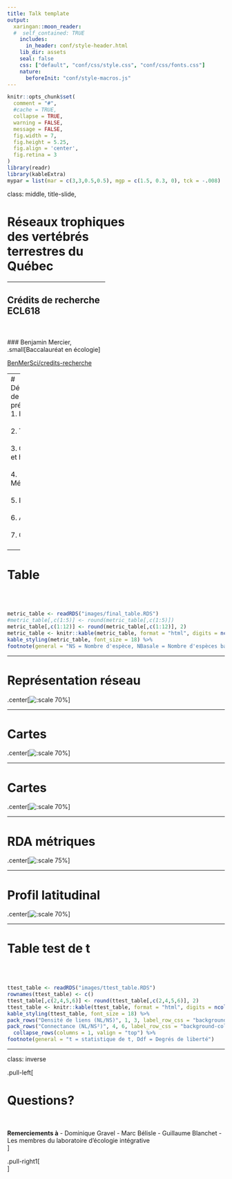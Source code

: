 ```yaml
---
title: Talk template
output:
  xaringan::moon_reader:
  #  self_contained: TRUE
    includes:
      in_header: conf/style-header.html
    lib_dir: assets
    seal: false
    css: ["default", "conf/css/style.css", "conf/css/fonts.css"]
    nature:
      beforeInit: "conf/style-macros.js"
---
```


```r
knitr::opts_chunk$set(
  comment = "#",
  #cache = TRUE,
  collapse = TRUE,
  warning = FALSE,
  message = FALSE,
  fig.width = 7,
  fig.height = 5.25,
  fig.align = 'center',
  fig.retina = 3
)
library(readr)
library(kableExtra)
mypar = list(mar = c(3,3,0.5,0.5), mgp = c(1.5, 0.3, 0), tck = -.008)
```

class:  middle, title-slide, 

<div class="my-logo-left"></div>

# Réseaux trophiques  <br> des vertébrés <br> terrestres du <br> Québec

<hr width="45%" align="left" size="0.3" color="#ffef96"></hr>

## Crédits de recherche <br> ECL618
<br><br>
### Benjamin Mercier, <br>.small[Baccalauréat en écologie]

<i class="fa fa-github fa-lg" style="color:#e7e8e2"></i> [BenMerSci/credits-recherche](https://github.com/BenMerSci/credits-recherche)

---
# Déroulement de la présentation
1. Préambule <br><br>
2. Théorie <br><br>
3. Objectifs et hypothèse <br><br>
4. Méthodologie <br><br>
5. Résultats <br><br>
6. Analyse <br><br>
7. Conclusion <br><br>

---

# Table
<br><br>
```r
metric_table <- readRDS("images/final_table.RDS")
#metric_table[,c(1:5)] <- round(metric_table[,c(1:5)])
metric_table[,c(1:12)] <- round(metric_table[,c(1:12)], 2)
metric_table <- knitr::kable(metric_table, format = "html", digits = ncol(metric_table), row.names= TRUE, col.names = colnames(metric_table), caption = "TABLE 1: Les métriques du méta-réseau du Québec entier (Général), puis la moyenne selon chaque biome respectif.")
kable_styling(metric_table, font_size = 18) %>%
footnote(general = "NS = Nombre d'espèce, NBasale = Nombre d'espèces basales, NInt = Nombre d'espèces intermédiaires, NTop = Nombre d'espèces supérieures, NL = Nombre de liens, DensL = Densité de liens (NL/NS), C = Connectance (NL/NS²), GenSD = Généralité, VulSD = Vulnérabilité, MoyTR = Niveau trophique moyen, MaxTR = Niveau trophique maximum, Omn = Niveau d'omnivorie.")
```

---

# Représentation réseau
.center[![:scale 70%](images/network_graph.png)]

---

# Cartes
.center[![:scale 70%](images/sp_richness.png)]

---

# Cartes
.center[![:scale 70%](images/metrics_map.png)]

---

# RDA métriques
.center[![:scale 75%](images/varpart_fig.png)]


---

# Profil latitudinal
.center[![:scale 70%](images/latitudinal_profil.png)]

---

# Table test de t
<br><br>
```r
ttest_table <- readRDS("images/ttest_table.RDS")
rownames(ttest_table) <- c()
ttest_table[,c(2,4,5,6)] <- round(ttest_table[,c(2,4,5,6)], 2)
ttest_table <- knitr::kable(ttest_table, format = "html", digits = ncol(ttest_table), row.names= TRUE, col.names = colnames(ttest_table), caption = "TABLE 2: Comparaison des métriques par biome")
kable_styling(ttest_table, font_size = 18) %>%
pack_rows("Densité de liens (NL/NS)", 1, 3, label_row_css = "background-color: #666; color: #fff;") %>%
pack_rows("Connectance (NL/NS²)", 4, 6, label_row_css = "background-color: #666; color: #fff;") %>%
  collapse_rows(columns = 1, valign = "top") %>%
footnote(general = "t = statistique de t, Ddf = Degrés de liberté")
```

---

class: inverse

.pull-left[
<br>

# Questions?

<br>

**Remerciements à**
 - Dominique Gravel
 - Marc Bélisle
 - Guillaume Blanchet
 - Les membres du laboratoire d'écologie intégrative <br>
]

.pull-right1[
<br>
]
